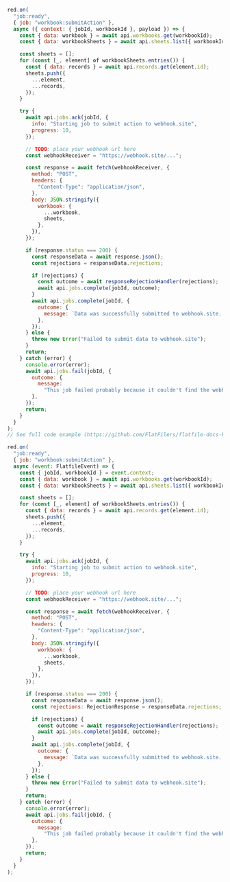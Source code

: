 <CodeGroup>

```js listener.js
red.on(
  "job:ready",
  { job: "workbook:submitAction" },
  async ({ context: { jobId, workbookId }, payload }) => {
    const { data: workbook } = await api.workbooks.get(workbookId);
    const { data: workbookSheets } = await api.sheets.list({ workbookId });

    const sheets = [];
    for (const [_, element] of workbookSheets.entries()) {
      const { data: records } = await api.records.get(element.id);
      sheets.push({
        ...element,
        ...records,
      });
    }

    try {
      await api.jobs.ack(jobId, {
        info: "Starting job to submit action to webhook.site",
        progress: 10,
      });

      // TODO: place your webhook url here
      const webhookReceiver = "https://webhook.site/...";

      const response = await fetch(webhookReceiver, {
        method: "POST",
        headers: {
          "Content-Type": "application/json",
        },
        body: JSON.stringify({
          workbook: {
            ...workbook,
            sheets,
          },
        }),
      });

      if (response.status === 200) {
        const responseData = await response.json();
        const rejections = responseData.rejections;

        if (rejections) {
          const outcome = await responseRejectionHandler(rejections);
          await api.jobs.complete(jobId, outcome);
        }
        await api.jobs.complete(jobId, {
          outcome: {
            message: `Data was successfully submitted to webhook.site. Go check it out at ${webhookReceiver}.`,
          },
        });
      } else {
        throw new Error("Failed to submit data to webhook.site");
      }
      return;
    } catch (error) {
      console.error(error);
      await api.jobs.fail(jobId, {
        outcome: {
          message:
            "This job failed probably because it couldn't find the webhook.site URL.",
        },
      });
      return;
    }
  }
);
// See full code example (https://github.com/FlatFilers/flatfile-docs-kitchen-sink/blob/main/javascript/shared/workbook_submit.js)
```

```js listener.ts
red.on(
  "job:ready",
  { job: "workbook:submitAction" },
  async (event: FlatfileEvent) => {
    const { jobId, workbookId } = event.context;
    const { data: workbook } = await api.workbooks.get(workbookId);
    const { data: workbookSheets } = await api.sheets.list({ workbookId });

    const sheets = [];
    for (const [_, element] of workbookSheets.entries()) {
      const { data: records } = await api.records.get(element.id);
      sheets.push({
        ...element,
        ...records,
      });
    }

    try {
      await api.jobs.ack(jobId, {
        info: "Starting job to submit action to webhook.site",
        progress: 10,
      });

      // TODO: place your webhook url here
      const webhookReceiver = "https://webhook.site/...";

      const response = await fetch(webhookReceiver, {
        method: "POST",
        headers: {
          "Content-Type": "application/json",
        },
        body: JSON.stringify({
          workbook: {
            ...workbook,
            sheets,
          },
        }),
      });

      if (response.status === 200) {
        const responseData = await response.json();
        const rejections: RejectionResponse = responseData.rejections;

        if (rejections) {
          const outcome = await responseRejectionHandler(rejections);
          await api.jobs.complete(jobId, outcome);
        }
        await api.jobs.complete(jobId, {
          outcome: {
            message: `Data was successfully submitted to webhook.site. Go check it out at ${webhookReceiver}.`,
          },
        });
      } else {
        throw new Error("Failed to submit data to webhook.site");
      }
      return;
    } catch (error) {
      console.error(error);
      await api.jobs.fail(jobId, {
        outcome: {
          message:
            "This job failed probably because it couldn't find the webhook.site URL.",
        },
      });
      return;
    }
  }
);
```

</CodeGroup>

